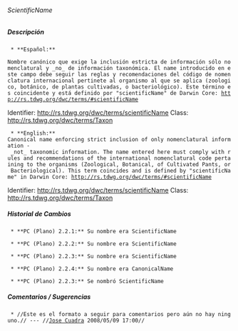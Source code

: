 ====== ScientificName ======


===== Descripción =====
  * **Español:**
 

 Nombre canónico que exige la inclusión estricta de información sólo nomenclatural y _no_ de información taxonómica. El name introducido en este campo debe seguir las reglas y recomendaciones del código de nomenclatura internacional pertinete al organismo al que se aplica (zoologico, botánico, de plantas cultivadas, o bacteriológico). Este término es coincidente y está definido por "scientificName" de Darwin Core: http://rs.tdwg.org/dwc/terms/#scientificName
 
Identifier:	http://rs.tdwg.org/dwc/terms/scientificName
Class:	http://rs.tdwg.org/dwc/terms/Taxon



  * **English:**
 Canonical name enforcing strict inclusion of only nomenclatural information - _not_ taxonomic information. The name entered here must comply with rules and recommendations of the international nomenclatural code pertaining to the organisms (Zoological, Botanical, of Cultivated Pants, or Bacteriological). This term coincides and is defined by "scientificName" in Darwin Core: http://rs.tdwg.org/dwc/terms/#scientificName

Identifier:	http://rs.tdwg.org/dwc/terms/scientificName
Class:	http://rs.tdwg.org/dwc/terms/Taxon

===== Historial de Cambios =====
  * **PC (Plano) 2.2.1:** Su nombre era ScientificName

  * **PC (Plano) 2.2.2:** Su nombre era ScientificName

  * **PC (Plano) 2.2.3:** Su nombre era ScientificName

  * **PC (Plano) 2.2.4:** Su nombre era CanonicalName

  * **PC (Plano) 2.2.3:** Se nombró ScientificName

===== Comentarios / Sugerencias =====

  * //Este es el formato a seguir para comentarios pero aún no hay ninguno.// --- //[[jcuadra@inbio.ac.cr|Jose Cuadra]] 2008/05/09 17:00//

